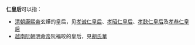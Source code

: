 '''仁皇后'''可以指：
*[[清朝|清朝]][[康熙帝|康熙帝]]玄燁的皇后，见[[孝诚仁皇后|孝诚仁皇后]]、[[孝昭仁皇后|孝昭仁皇后]]、[[孝懿仁皇后|孝懿仁皇后]]及[[孝恭仁皇后|孝恭仁皇后]]
*[[越南|越南]][[阮朝|阮朝]][[明命帝|明命帝]]阮福晈的皇后，見[[胡氏華|胡氏華]]
{{消歧义|cat=三字封号消歧义|后}}